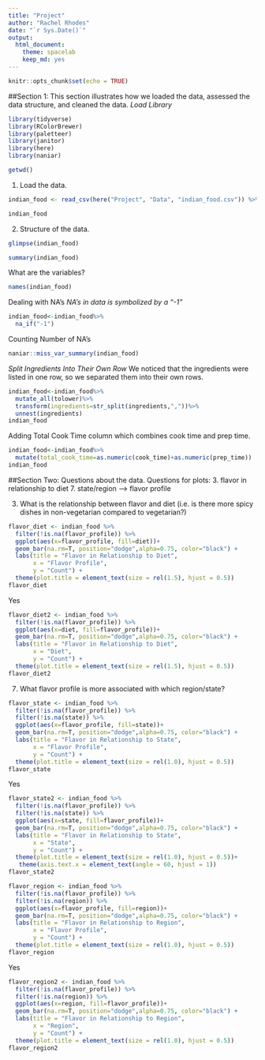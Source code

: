 ```yaml
---
title: "Project"
author: "Rachel Rhodes"
date: "`r Sys.Date()`"
output:
  html_document: 
    theme: spacelab
    keep_md: yes
---
```


```r
knitr::opts_chunk$set(echo = TRUE)
```

##Section 1:
This section illustrates how we loaded the data, assessed the data structure, and cleaned the data. 
_Load Library_
```r
library(tidyverse)
library(RColorBrewer)
library(paletteer)
library(janitor)
library(here)
library(naniar)
```

```r
getwd()
```

1. Load the data. 
```r
indian_food <- read_csv(here("Project", "Data", "indian_food.csv")) %>% janitor::clean_names()
```

```r
indian_food
```

2. Structure of the data. 
```r
glimpse(indian_food)
```

```r
summary(indian_food)
```

What are the variables? 
```r
names(indian_food)
```

Dealing with NA's
_NA's in data is symbolized by a "-1"_
```r
indian_food<-indian_food%>%
  na_if("-1")
```

Counting Number of NA's
```r
naniar::miss_var_summary(indian_food)
```

_Split Ingredients Into Their Own Row_
We noticed that the ingredients were listed in one row, so we separated them into their own rows. 
```r
indian_food<-indian_food%>%
  mutate_all(tolower)%>%
  transform(ingredients=str_split(ingredients,","))%>%
  unnest(ingredients)
indian_food
```
Adding Total Cook Time column which combines cook time and prep time. 
```r
indian_food<-indian_food%>%
  mutate(total_cook_time=as.numeric(cook_time)+as.numeric(prep_time))
indian_food
```

##Section Two: Questions about the data.
Questions for plots:
3. flavor in relationship to diet
7. state/region --> flavor profile

3. What is the relationship between flavor and diet (i.e. is there more spicy dishes in non-vegetarian compared to vegetarian?)

```r
flavor_diet <- indian_food %>% 
  filter(!is.na(flavor_profile)) %>%
  ggplot(aes(x=flavor_profile, fill=diet))+
  geom_bar(na.rm=T, position="dodge",alpha=0.75, color="black") + 
  labs(title = "Flavor in Relationship to Diet",
       x = "Flavor Profile",
       y = "Count") +
  theme(plot.title = element_text(size = rel(1.5), hjust = 0.5))
flavor_diet
```

Yes
```r
flavor_diet2 <- indian_food %>% 
  filter(!is.na(flavor_profile)) %>%
  ggplot(aes(x=diet, fill=flavor_profile))+
  geom_bar(na.rm=T, position="dodge",alpha=0.75, color="black") +
  labs(title = "Flavor in Relationship to Diet",
       x = "Diet",
       y = "Count") +
  theme(plot.title = element_text(size = rel(1.5), hjust = 0.5))
flavor_diet2
```

7. What flavor profile is more associated with which region/state?

```r
flavor_state <- indian_food %>% 
  filter(!is.na(flavor_profile)) %>%
  filter(!is.na(state)) %>%
  ggplot(aes(x=flavor_profile, fill=state))+
  geom_bar(na.rm=T, position="dodge",alpha=0.75, color="black") +
  labs(title = "Flavor in Relationship to State",
       x = "Flavor Profile",
       y = "Count") +
  theme(plot.title = element_text(size = rel(1.0), hjust = 0.5))
flavor_state
```

Yes
```r
flavor_state2 <- indian_food %>% 
  filter(!is.na(flavor_profile)) %>%
  filter(!is.na(state)) %>%
  ggplot(aes(x=state, fill=flavor_profile))+
  geom_bar(na.rm=T, position="dodge",alpha=0.75, color="black") +
  labs(title = "Flavor in Relationship to State",
       x = "State",
       y = "Count") +
  theme(plot.title = element_text(size = rel(1.0), hjust = 0.5))+
   theme(axis.text.x = element_text(angle = 60, hjust = 1)) 
flavor_state2
```

```r
flavor_region <- indian_food %>% 
  filter(!is.na(flavor_profile)) %>%
  filter(!is.na(region)) %>%
  ggplot(aes(x=flavor_profile, fill=region))+
  geom_bar(na.rm=T, position="dodge",alpha=0.75, color="black") +
  labs(title = "Flavor in Relationship to Region",
       x = "Flavor Profile",
       y = "Count") +
  theme(plot.title = element_text(size = rel(1.0), hjust = 0.5))
flavor_region
```

Yes
```r
flavor_region2 <- indian_food %>% 
  filter(!is.na(flavor_profile)) %>%
  filter(!is.na(region)) %>%
  ggplot(aes(x=region, fill=flavor_profile))+
  geom_bar(na.rm=T, position="dodge",alpha=0.75, color="black") +
  labs(title = "Flavor in Relationship to Region",
       x = "Region",
       y = "Count") +
  theme(plot.title = element_text(size = rel(1.0), hjust = 0.5))
flavor_region2
```
